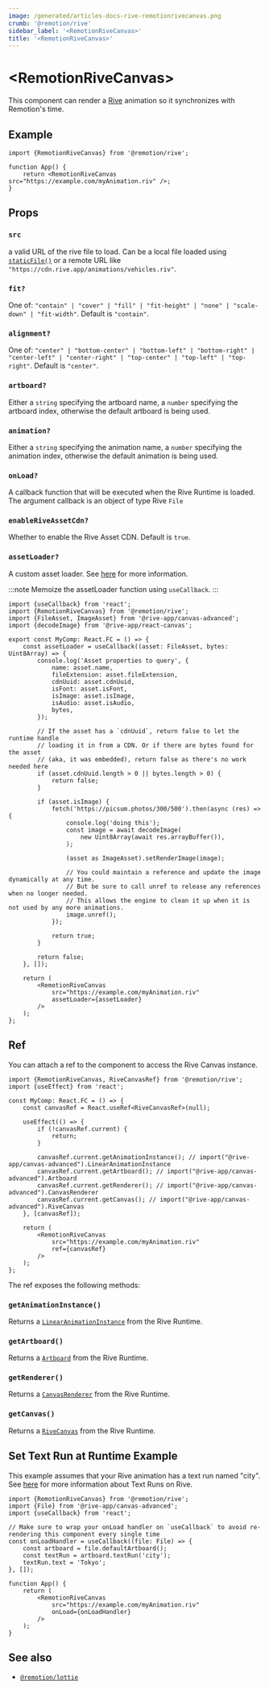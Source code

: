 ```yaml
---
image: /generated/articles-docs-rive-remotionrivecanvas.png
crumb: '@remotion/rive'
sidebar_label: '<RemotionRiveCanvas>'
title: '<RemotionRiveCanvas>'
---
```


# &lt;RemotionRiveCanvas&gt;<AvailableFrom v="3.3.75"/>

This component can render a [Rive](https://rive.app/) animation so it synchronizes with Remotion's time.

## Example

```tsx twoslash
import {RemotionRiveCanvas} from '@remotion/rive';

function App() {
	return <RemotionRiveCanvas src="https://example.com/myAnimation.riv" />;
}
```

## Props

### `src`

a valid URL of the rive file to load. Can be a local file loaded using [`staticFile()`](/docs/staticfile) or a remote URL like `"https://cdn.rive.app/animations/vehicles.riv"`.

### `fit?`

One of: `"contain" | "cover" | "fill" | "fit-height" | "none" | "scale-down" | "fit-width"`. Default is `"contain"`.

### `alignment?`

One of: `"center" | "bottom-center" | "bottom-left" | "bottom-right" | "center-left" | "center-right" | "top-center" | "top-left" | "top-right"`. Default is `"center"`.

### `artboard?`

Either a `string` specifying the artboard name, a `number` specifying the artboard index, otherwise the default artboard is being used.

### `animation?`

Either a `string` specifying the animation name, a `number` specifying the animation index, otherwise the default animation is being used.

### `onLoad?`<AvailableFrom v="4.0.58" />

A callback function that will be executed when the Rive Runtime is loaded. The argument callback is an object of type Rive `File`

### `enableRiveAssetCdn?`<AvailableFrom v="4.0.181" />

Whether to enable the Rive Asset CDN. Default is `true`.

### `assetLoader?`<AvailableFrom v="4.0.181" />

A custom asset loader. See [here](https://rive.app/community/doc/loading-assets/doct4wVHGPgC#handling-assets) for more information.

:::note
Memoize the assetLoader function using `useCallback`.
:::

```tsx
import {useCallback} from 'react';
import {RemotionRiveCanvas} from '@remotion/rive';
import {FileAsset, ImageAsset} from '@rive-app/canvas-advanced';
import {decodeImage} from '@rive-app/react-canvas';

export const MyComp: React.FC = () => {
	const assetLoader = useCallback((asset: FileAsset, bytes: Uint8Array) => {
		console.log('Asset properties to query', {
			name: asset.name,
			fileExtension: asset.fileExtension,
			cdnUuid: asset.cdnUuid,
			isFont: asset.isFont,
			isImage: asset.isImage,
			isAudio: asset.isAudio,
			bytes,
		});

		// If the asset has a `cdnUuid`, return false to let the runtime handle
		// loading it in from a CDN. Or if there are bytes found for the asset
		// (aka, it was embedded), return false as there's no work needed here
		if (asset.cdnUuid.length > 0 || bytes.length > 0) {
			return false;
		}

		if (asset.isImage) {
			fetch('https://picsum.photos/300/500').then(async (res) => {
				console.log('doing this');
				const image = await decodeImage(
					new Uint8Array(await res.arrayBuffer()),
				);

				(asset as ImageAsset).setRenderImage(image);

				// You could maintain a reference and update the image dynamically at any time.
				// But be sure to call unref to release any references when no longer needed.
				// This allows the engine to clean it up when it is not used by any more animations.
				image.unref();
			});

			return true;
		}

		return false;
	}, []);

	return (
		<RemotionRiveCanvas
			src="https://example.com/myAnimation.riv"
			assetLoader={assetLoader}
		/>
	);
};
```

## Ref<AvailableFrom v="4.0.180" />

You can attach a ref to the component to access the Rive Canvas instance.

```tsx twoslash title="MyComp.tsx"
import {RemotionRiveCanvas, RiveCanvasRef} from '@remotion/rive';
import {useEffect} from 'react';

const MyComp: React.FC = () => {
	const canvasRef = React.useRef<RiveCanvasRef>(null);

	useEffect(() => {
		if (!canvasRef.current) {
			return;
		}

		canvasRef.current.getAnimationInstance(); // import("@rive-app/canvas-advanced").LinearAnimationInstance
		canvasRef.current.getArtboard(); // import("@rive-app/canvas-advanced").Artboard
		canvasRef.current.getRenderer(); // import("@rive-app/canvas-advanced").CanvasRenderer
		canvasRef.current.getCanvas(); // import("@rive-app/canvas-advanced").RiveCanvas
	}, [canvasRef]);

	return (
		<RemotionRiveCanvas
			src="https://example.com/myAnimation.riv"
			ref={canvasRef}
		/>
	);
};
```

The ref exposes the following methods:

### `getAnimationInstance()`

Returns a [`LinearAnimationInstance`](https://github.com/rive-app/rive-wasm/blob/caacb99a5b503d3fa56e8e921af2a7015478851c/js/src/rive_advanced.mjs.d.ts#L513) from the Rive Runtime.

### `getArtboard()`

Returns a [`Artboard`](https://github.com/rive-app/rive-wasm/blob/caacb99a5b503d3fa56e8e921af2a7015478851c/js/src/rive_advanced.mjs.d.ts) from the Rive Runtime.

### `getRenderer()`

Returns a [`CanvasRenderer`](https://github.com/rive-app/rive-wasm/blob/caacb99a5b503d3fa56e8e921af2a7015478851c/js/src/rive_advanced.mjs.d.ts#L221) from the Rive Runtime.

### `getCanvas()`

Returns a [`RiveCanvas`](https://github.com/rive-app/rive-wasm/blob/caacb99a5b503d3fa56e8e921af2a7015478851c/js/src/rive_advanced.mjs.d.ts#L14) from the Rive Runtime.

## Set Text Run at Runtime Example

This example assumes that your Rive animation has a text run named "city". See [here](https://help.rive.app/runtimes/text#low-level-api-usage) for
more information about Text Runs on Rive.

```tsx twoslash
import {RemotionRiveCanvas} from '@remotion/rive';
import {File} from '@rive-app/canvas-advanced';
import {useCallback} from 'react';

// Make sure to wrap your onLoad handler on `useCallback` to avoid re-rendering this component every single time
const onLoadHandler = useCallback((file: File) => {
	const artboard = file.defaultArtboard();
	const textRun = artboard.textRun('city');
	textRun.text = 'Tokyo';
}, []);

function App() {
	return (
		<RemotionRiveCanvas
			src="https://example.com/myAnimation.riv"
			onLoad={onLoadHandler}
		/>
	);
}
```

## See also

- [`@remotion/lottie`](/docs/lottie)
